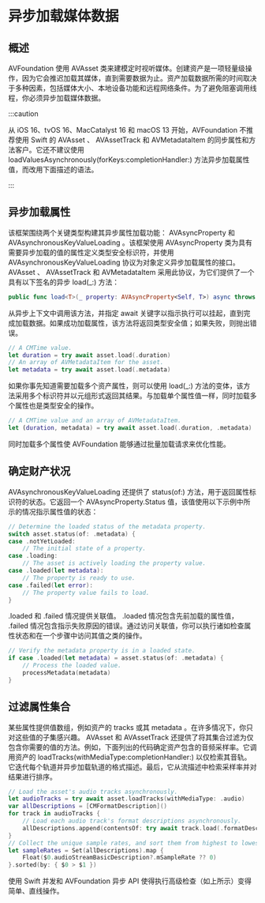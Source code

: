 # 异步加载媒体数据

<ToBePolishedAfterTranslation />

<OriginalSource
  title="Loading media data asynchronously"
  url="https://developer.apple.com/documentation/avfoundation/media_assets/loading_media_data_asynchronously"
  summary="通过使用语言级并发功能来高效加载媒体数据来构建响应式应用程序"
/>

## 概述

AVFoundation 使用 AVAsset 类来建模定时视听媒体。创建资产是一项轻量级操作，因为它会推迟加载其媒体，直到需要数据为止。资产加载数据所需的时间取决于多种因素，包括媒体大小、本地设备功能和远程网络条件。为了避免阻塞调用线程，你必须异步加载媒体数据。

:::caution

从 iOS 16、tvOS 16、MacCatalyst 16 和 macOS 13 开始，AVFoundation 不推荐使用 Swift 的 AVAsset 、 AVAssetTrack 和 AVMetadataItem 的同步属性和方法客户。它还不建议使用 loadValuesAsynchronously(forKeys:completionHandler:) 方法异步加载属性值，而改用下面描述的语法。

:::

## 异步加载属性

该框架围绕两个关键类型构建其异步属性加载功能： AVAsyncProperty 和 AVAsynchronousKeyValueLoading 。该框架使用 AVAsyncProperty 类为具有需要异步加载的值的属性定义类型安全标识符，并使用 AVAsynchronousKeyValueLoading 协议为对象定义异步加载属性的接口。 AVAsset 、 AVAssetTrack 和 AVMetadataItem 采用此协议，为它们提供了一个具有以下签名的异步 load(\_:) 方法：

```swift
public func load<T>(_ property: AVAsyncProperty<Self, T>) async throws -> T
```

从异步上下文中调用该方法，并指定 await 关键字以指示执行可以挂起，直到完成加载数据。如果成功加载属性，该方法将返回类型安全值；如果失败，则抛出错误。

```swift
// A CMTime value.
let duration = try await asset.load(.duration)
// An array of AVMetadataItem for the asset.
let metadata = try await asset.load(.metadata)
```

如果你事先知道需要加载多个资产属性，则可以使用 load(\_:) 方法的变体，该方法采用多个标识符并以元组形式返回其结果。与加载单个属性值一样，同时加载多个属性也是类型安全的操作。

```swift
// A CMTime value and an array of AVMetadataItem.
let (duration, metadata) = try await asset.load(.duration, .metadata)
```

同时加载多个属性使 AVFoundation 能够通过批量加载请求来优化性能。

## 确定财产状况

AVAsynchronousKeyValueLoading 还提供了 status(of:) 方法，用于返回属性标识符的状态。它返回一个 AVAsyncProperty.Status 值，该值使用以下示例中所示的情况指示属性值的状态：

```swift
// Determine the loaded status of the metadata property.
switch asset.status(of: .metadata) {
case .notYetLoaded:
    // The initial state of a property.
case .loading:
    // The asset is actively loading the property value.
case .loaded(let metadata):
    // The property is ready to use.
case .failed(let error):
    // The property value fails to load.
}
```

.loaded 和 .failed 情况提供关联值。 .loaded 情况包含先前加载的属性值， .failed 情况包含指示失败原因的错误。通过访问关联值，你可以执行诸如检查属性状态和在一个步骤中访问其值之类的操作。

```swift
// Verify the metadata property is in a loaded state.
if case .loaded(let metadata) = asset.status(of: .metadata) {
    // Process the loaded value.
    processMetadata(metadata)
}
```

## 过滤属性集合

某些属性提供值数组，例如资产的 tracks 或其 metadata 。在许多情况下，你只对这些值的子集感兴趣。 AVAsset 和 AVAssetTrack 还提供了将其集合过滤为仅包含你需要的值的方法。例如，下面列出的代码确定资产包含的音频采样率。它调用资产的 loadTracks(withMediaType:completionHandler:) 以仅检索其音轨。它迭代每个轨道并异步加载轨道的格式描述。最后，它从流描述中检索采样率并对结果进行排序。

```swift
// Load the asset's audio tracks asynchronously.
let audioTracks = try await asset.loadTracks(withMediaType: .audio)
var allDescriptions = [CMFormatDescription]()
for track in audioTracks {
    // Load each audio track's format descriptions asynchronously.
    allDescriptions.append(contentsOf: try await track.load(.formatDescriptions))
}
// Collect the unique sample rates, and sort them from highest to lowest.
let sampleRates = Set(allDescriptions).map {
    Float($0.audioStreamBasicDescription?.mSampleRate ?? 0)
}.sorted(by: { $0 > $1 })
```

使用 Swift 并发和 AVFoundation 异步 API 使得执行高级检查（如上所示）变得简单、直线操作。
